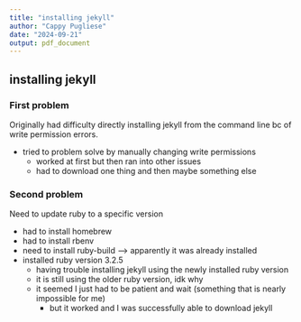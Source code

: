 ```yaml
---
title: "installing jekyll"
author: "Cappy Pugliese"
date: "2024-09-21"
output: pdf_document
---
```


## installing jekyll

### First problem

  <p>Originally had difficulty directly installing jekyll from the command line bc of write permission errors. </p>
<p>- tried to problem solve by manually changing write permissions <br>
  - worked at first but then ran into other issues <br>
  - had to download one thing and then maybe something else </p>

### Second problem

<p>Need to update ruby to a specific version </p>
<p>- had to install homebrew <br>
- had to install rbenv<br>
- need to install ruby-build --> apparently it was already installed
- installed ruby version 3.2.5<br>
  - having trouble installing jekyll using the newly installed ruby version
  - it is still using the older ruby version, idk why
  - it seemed I just had to be patient and wait (something that is nearly impossible for me)
    - but it worked and I was successfully able to download jekyll

